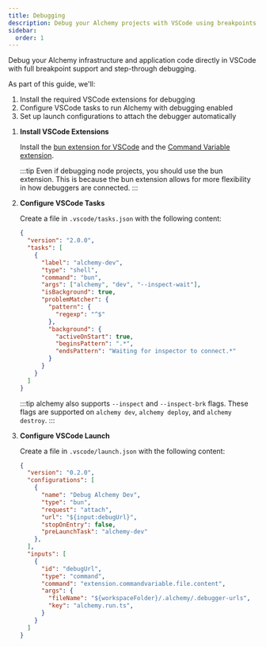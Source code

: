 ```yaml
---
title: Debugging
description: Debug your Alchemy projects with VSCode using breakpoints, step-through debugging, and inspector tools.
sidebar:
  order: 1
---
```



Debug your Alchemy infrastructure and application code directly in VSCode with full breakpoint support and step-through debugging.

As part of this guide, we'll:
1. Install the required VSCode extensions for debugging
2. Configure VSCode tasks to run Alchemy with debugging enabled
3. Set up launch configurations to attach the debugger automatically

<Steps>

1. **Install VSCode Extensions**

   Install the [bun extension for VSCode](https://marketplace.visualstudio.com/items?itemName=oven.bun-vscode) and the [Command Variable extension](https://marketplace.visualstudio.com/items?itemName=rioj7.command-variable).

   :::tip
   Even if debugging node projects, you should use the bun extension. This is because the bun extension allows for more flexibility in how debuggers are connected.
   :::

2. **Configure VSCode Tasks**

   Create a file in `.vscode/tasks.json` with the following content:

   ```json
   {
     "version": "2.0.0",
     "tasks": [
       {
         "label": "alchemy-dev",
         "type": "shell",
         "command": "bun",
         "args": ["alchemy", "dev", "--inspect-wait"],
         "isBackground": true,
         "problemMatcher": {
           "pattern": {
             "regexp": "^$"
           },
           "background": {
             "activeOnStart": true,
             "beginsPattern": ".*",
             "endsPattern": "Waiting for inspector to connect.*"
           }
         }
       }
     ]
   }
   ```

   :::tip
   alchemy also supports `--inspect` and `--inspect-brk` flags. These flags are supported on `alchemy dev`, `alchemy deploy`, and `alchemy destroy`.
   :::

3. **Configure VSCode Launch**

   Create a file in `.vscode/launch.json` with the following content:

   ```json
   {
     "version": "0.2.0",
     "configurations": [
       {
         "name": "Debug Alchemy Dev",
         "type": "bun",
         "request": "attach",
         "url": "${input:debugUrl}",
         "stopOnEntry": false,
         "preLaunchTask": "alchemy-dev"
       },
     ],
     "inputs": [
       {
         "id": "debugUrl",
         "type": "command",
         "command": "extension.commandvariable.file.content",
         "args": {
           "fileName": "${workspaceFolder}/.alchemy/.debugger-urls",
           "key": "alchemy.run.ts",
         }
       }
     ]
   }
   ```
</Steps>